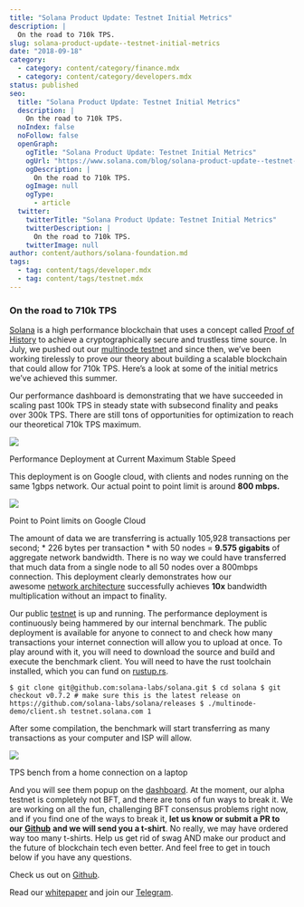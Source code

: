 ```yaml
---
title: "Solana Product Update: Testnet Initial Metrics"
description: |
  On the road to 710k TPS.
slug: solana-product-update--testnet-initial-metrics
date: "2018-09-18"
category:
  - category: content/category/finance.mdx
  - category: content/category/developers.mdx
status: published
seo:
  title: "Solana Product Update: Testnet Initial Metrics"
  description: |
    On the road to 710k TPS.
  noIndex: false
  noFollow: false
  openGraph:
    ogTitle: "Solana Product Update: Testnet Initial Metrics"
    ogUrl: "https://www.solana.com/blog/solana-product-update--testnet-initial-metrics"
    ogDescription: |
      On the road to 710k TPS.
    ogImage: null
    ogType:
      - article
  twitter:
    twitterTitle: "Solana Product Update: Testnet Initial Metrics"
    twitterDescription: |
      On the road to 710k TPS.
    twitterImage: null
author: content/authors/solana-foundation.md
tags:
  - tag: content/tags/developer.mdx
  - tag: content/tags/testnet.mdx
---
```


### **On the road to 710k TPS**

[Solana](https://solana.com/?ref=solana.ghost.io) is a high performance blockchain that uses a concept called [Proof of History](https://medium.com/solana-labs/proof-of-history-explained-by-a-water-clock-e682183417b8?ref=solana.ghost.io) to achieve a cryptographically secure and trustless time source. In July, we pushed out our [multinode testnet](https://github.com/solana-labs?ref=solana.ghost.io) and since then, we’ve been working tirelessly to prove our theory about building a scalable blockchain that could allow for 710k TPS. Here’s a look at some of the initial metrics we’ve achieved this summer.

Our performance dashboard is demonstrating that we have succeeded in scaling past 100k TPS in steady state with subsecond finality and peaks over 300k TPS. There are still tons of opportunities for optimization to reach our theoretical 710k TPS maximum.

![](/uploads/builder/solana-product-update--testnet-initial-metrics/image-1.jpg)

Performance Deployment at Current Maximum Stable Speed

This deployment is on Google cloud, with clients and nodes running on the same 1gbps network. Our actual point to point limit is around **800 mbps.**

![](/uploads/builder/solana-product-update--testnet-initial-metrics/image-2.jpg)

Point to Point limits on Google Cloud

The amount of data we are transferring is actually 105,928 transactions per second; \* 226 bytes per transaction \* with 50 nodes = **9.575 gigabits** of aggregate network bandwidth. There is no way we could have transferred that much data from a single node to all 50 nodes over a 800mbps connection. This deployment clearly demonstrates how our awesome [network architecture](https://medium.com/solana-labs/solanas-network-architecture-8e913e1d5a40?ref=solana.ghost.io) successfully achieves **10x** bandwidth multiplication without an impact to finality.

Our public [testnet](https://metrics.solana.com:3000/d/testnet/testnet-hud?orgId=2&from=now-15m&to=now&refresh=5s&var-testnet=testnet&ref=solana.ghost.io) is up and running. The performance deployment is continuously being hammered by our internal benchmark. The public deployment is available for anyone to connect to and check how many transactions your internet connection will allow you to upload at once. To play around with it, you will need to download the source and build and execute the benchmark client. You will need to have the rust toolchain installed, which you can fund on [rustup.rs](http://rustup.rs/?ref=solana.ghost.io).

`$ git clone git@github.com:solana-labs/solana.git $ cd solana $ git checkout v0.7.2 # make sure this is the latest release on https://github.com/solana-labs/solana/releases $ ./multinode-demo/client.sh testnet.solana.com 1`

After some compilation, the benchmark will start transferring as many transactions as your computer and ISP will allow.

![](/uploads/builder/solana-product-update--testnet-initial-metrics/image-3.jpg)

TPS bench from a home connection on a laptop

And you will see them popup on the [dashboard](https://metrics.solana.com:3000/d/testnet/testnet-hud?orgId=2&from=now-15m&to=now&refresh=5s&var-testnet=testnet&ref=solana.ghost.io). At the moment, our alpha testnet is completely not BFT, and there are tons of fun ways to break it. We are working on all the fun, challenging BFT consensus problems right now, and if you find one of the ways to break it, **let us know or submit a PR to our** [**Github**](https://github.com/solana-labs/solana?ref=solana.ghost.io) **and we will send you a t-shirt**. No really, we may have ordered way too many t-shirts. Help us get rid of swag AND make our product and the future of blockchain tech even better. And feel free to get in touch below if you have any questions.

Check us out on [Github](https://github.com/solana-labs?ref=solana.ghost.io).

Read our [whitepaper](https://solana.com/solana-whitepaper.pdf?ref=solana.ghost.io) and join our [Telegram](https://t.me/solanaio?ref=solana.ghost.io).
